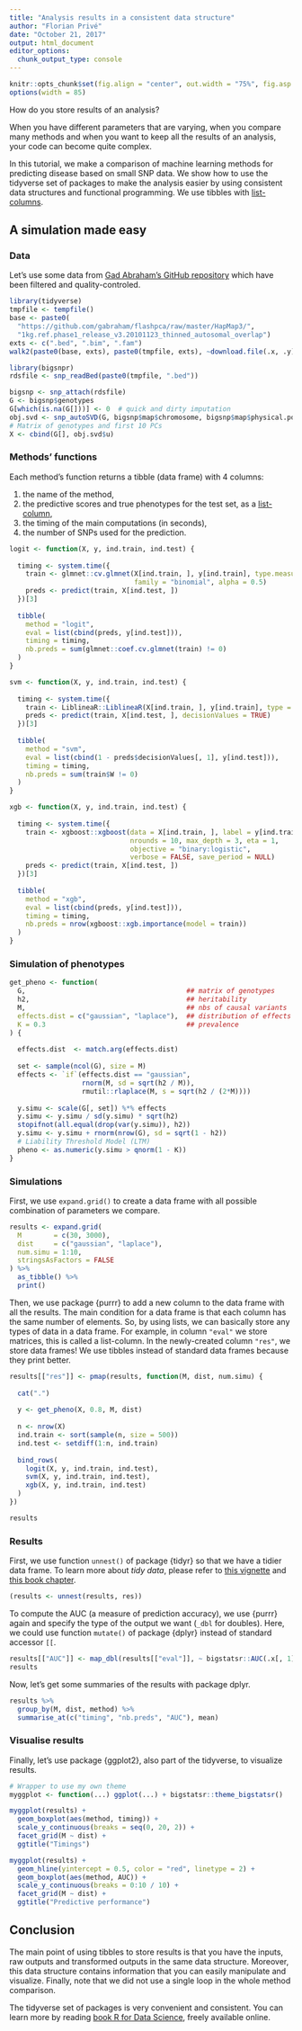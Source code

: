 ```yaml
---
title: "Analysis results in a consistent data structure"
author: "Florian Privé"
date: "October 21, 2017"
output: html_document
editor_options: 
  chunk_output_type: console
---
```


```r
knitr::opts_chunk$set(fig.align = "center", out.width = "75%", fig.asp = 0.75, cache = TRUE)
options(width = 85)
```

How do you store results of an analysis?

When you have different parameters that are varying, when you compare many methods and when you want to keep all the results of an analysis, your code can become quite complex.

In this tutorial, we make a comparison of machine learning methods for predicting disease based on small SNP data. We show how to use the tidyverse set of packages to make the analysis easier by using consistent data structures and functional programming. We use tibbles with [list-columns](http://r4ds.had.co.nz/many-models.html).

## A simulation made easy

### Data

Let's use some data from [Gad Abraham's GitHub repository](https://github.com/gabraham/flashpca/tree/master/HapMap3) which have been filtered and quality-controled.


```r
library(tidyverse)
tmpfile <- tempfile()
base <- paste0(
  "https://github.com/gabraham/flashpca/raw/master/HapMap3/",
  "1kg.ref.phase1_release_v3.20101123_thinned_autosomal_overlap")
exts <- c(".bed", ".bim", ".fam")
walk2(paste0(base, exts), paste0(tmpfile, exts), ~download.file(.x, .y))
```

```r
library(bigsnpr)
rdsfile <- snp_readBed(paste0(tmpfile, ".bed"))

bigsnp <- snp_attach(rdsfile)
G <- bigsnp$genotypes
G[which(is.na(G[]))] <- 0  # quick and dirty imputation
obj.svd <- snp_autoSVD(G, bigsnp$map$chromosome, bigsnp$map$physical.pos, ncores = 2)
# Matrix of genotypes and first 10 PCs
X <- cbind(G[], obj.svd$u)
```

### Methods' functions

Each method's function returns a tibble (data frame) with 4 columns:

1. the name of the method,
2. the predictive scores and true phenotypes for the test set, as a [list-column](http://r4ds.had.co.nz/many-models.html),
3. the timing of the main computations (in seconds),
4. the number of SNPs used for the prediction.

```r
logit <- function(X, y, ind.train, ind.test) {
  
  timing <- system.time({
    train <- glmnet::cv.glmnet(X[ind.train, ], y[ind.train], type.measure = "auc", 
                               family = "binomial", alpha = 0.5)
    preds <- predict(train, X[ind.test, ])
  })[3]
  
  tibble(
    method = "logit",
    eval = list(cbind(preds, y[ind.test])),
    timing = timing,
    nb.preds = sum(glmnet::coef.cv.glmnet(train) != 0)
  )
}
```

```r
svm <- function(X, y, ind.train, ind.test) {
  
  timing <- system.time({
    train <- LiblineaR::LiblineaR(X[ind.train, ], y[ind.train], type = 5)
    preds <- predict(train, X[ind.test, ], decisionValues = TRUE)
  })[3]
  
  tibble(
    method = "svm",
    eval = list(cbind(1 - preds$decisionValues[, 1], y[ind.test])),
    timing = timing,
    nb.preds = sum(train$W != 0)
  )
}
```

```r
xgb <- function(X, y, ind.train, ind.test) {
  
  timing <- system.time({
    train <- xgboost::xgboost(data = X[ind.train, ], label = y[ind.train],
                              nrounds = 10, max_depth = 3, eta = 1,
                              objective = "binary:logistic", 
                              verbose = FALSE, save_period = NULL)
    preds <- predict(train, X[ind.test, ])
  })[3]
  
  tibble(
    method = "xgb",
    eval = list(cbind(preds, y[ind.test])),
    timing = timing,
    nb.preds = nrow(xgboost::xgb.importance(model = train))
  )
}
```

### Simulation of phenotypes

```r
get_pheno <- function(
  G,                                        ## matrix of genotypes
  h2,                                       ## heritability 
  M,                                        ## nbs of causal variants
  effects.dist = c("gaussian", "laplace"),  ## distribution of effects 
  K = 0.3                                   ## prevalence
) {
  
  effects.dist  <- match.arg(effects.dist)
  
  set <- sample(ncol(G), size = M)
  effects <- `if`(effects.dist == "gaussian", 
                  rnorm(M, sd = sqrt(h2 / M)),
                  rmutil::rlaplace(M, s = sqrt(h2 / (2*M))))
  
  y.simu <- scale(G[, set]) %*% effects
  y.simu <- y.simu / sd(y.simu) * sqrt(h2)
  stopifnot(all.equal(drop(var(y.simu)), h2))
  y.simu <- y.simu + rnorm(nrow(G), sd = sqrt(1 - h2))
  # Liability Threshold Model (LTM)
  pheno <- as.numeric(y.simu > qnorm(1 - K))
}
```

### Simulations

First, we use `expand.grid()` to create a data frame with all possible combination of parameters we compare.

```r
results <- expand.grid(
  M        = c(30, 3000), 
  dist     = c("gaussian", "laplace"), 
  num.simu = 1:10,
  stringsAsFactors = FALSE
) %>% 
  as_tibble() %>%
  print()
```

Then, we use package {purrr} to add a new column to the data frame with all the results. The main condition for a data frame is that each column has the same number of elements. So, by using lists, we can basically store any types of data in a data frame. For example, in column `"eval"` we store matrices, this is called a list-column. In the newly-created column `"res"`, we store data frames! We use tibbles instead of standard data frames because they print better.

```r
results[["res"]] <- pmap(results, function(M, dist, num.simu) {
  
  cat(".")
  
  y <- get_pheno(X, 0.8, M, dist)
  
  n <- nrow(X)
  ind.train <- sort(sample(n, size = 500))
  ind.test <- setdiff(1:n, ind.train)
  
  bind_rows(
    logit(X, y, ind.train, ind.test),
    svm(X, y, ind.train, ind.test),
    xgb(X, y, ind.train, ind.test)
  ) 
})
```

```r
results
```


### Results

First, we use function `unnest()` of package {tidyr} so that we have a tidier data frame. To learn more about *tidy data*, please refer to [this vignette](http://tidyr.tidyverse.org/articles/tidy-data.html) and [this book chapter](http://r4ds.had.co.nz/tidy-data.html).

```r
(results <- unnest(results, res))
```

To compute the AUC (a measure of prediction accuracy), we use {purrr} again and specify the type of the output we want (`_dbl` for doubles). Here, we could use function `mutate()` of package {dplyr} instead of standard accessor `[[`.

```r
results[["AUC"]] <- map_dbl(results[["eval"]], ~ bigstatsr::AUC(.x[, 1], .x[, 2]))
results
```

Now, let's get some summaries of the results with package dplyr.

```r
results %>%
  group_by(M, dist, method) %>%
  summarise_at(c("timing", "nb.preds", "AUC"), mean)
```


### Visualise results

Finally, let's use package {ggplot2}, also part of the tidyverse, to visualize results.

```r
# Wrapper to use my own theme
myggplot <- function(...) ggplot(...) + bigstatsr::theme_bigstatsr()
```

```r
myggplot(results) + 
  geom_boxplot(aes(method, timing)) +
  scale_y_continuous(breaks = seq(0, 20, 2)) +
  facet_grid(M ~ dist) +
  ggtitle("Timings")
```

```r
myggplot(results) + 
  geom_hline(yintercept = 0.5, color = "red", linetype = 2) + 
  geom_boxplot(aes(method, AUC)) +
  scale_y_continuous(breaks = 0:10 / 10) +
  facet_grid(M ~ dist) +
  ggtitle("Predictive performance")
```

## Conclusion

The main point of using tibbles to store results is that you have the inputs, raw outputs and transformed outputs in the same data structure. Moreover, this data structure contains information that you can easily manipulate and visualize. Finally, note that we did not use a single loop in the whole method comparison.

The tidyverse set of packages is very convenient and consistent. You can learn more by reading [book R for Data Science](http://r4ds.had.co.nz/), freely available online.
